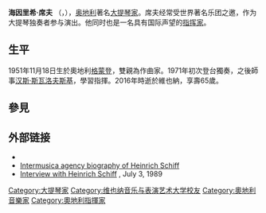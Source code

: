 {{Unreferenced|time=2016-08-19T12:19:23+00:00}}
{{Otheruse|希夫}}

'''海因里希·席夫''' （{{lang-de|Heinrich Schiff}}，{{bd|1951年|11月18日|2016年|12月23日}}），[[奥地利|奥地利]]著名[[大提琴|大提琴家]]。席夫经常受世界著名乐团之邀，作为大提琴独奏者参与演出。他同时也是一名具有国际声望的[[指挥家|指挥家]]。

== 生平 ==
1951年11月18日生於奧地利[[格蒙登|格蒙登]]，雙親為作曲家。1971年初次登台獨奏，之後師事[[汉斯·斯瓦洛夫斯基|汉斯·斯瓦洛夫斯基]]，學習指揮。2016年時逝於維也納，享壽65歲。

== 參見 ==
{{portal|古典音樂}}

==外部链接==
* {{Discogs artist|842134}}
* [https://web.archive.org/web/20090207115021/http://intermusica.co.uk/artists/cello/heinrich-schiff/biography Intermusica agency biography of Heinrich Schiff]
* [http://www.bruceduffie.com/schiff.html Interview with Heinrich Schiff] {{Wayback|url=http://www.bruceduffie.com/schiff.html |date=20190425202452 }}, July 3, 1989

{{Authority control}}

{{DEFAULTSORT:Schiff, Heinrich}}
[[Category:大提琴家|Category:大提琴家]]
[[Category:维也纳音乐与表演艺术大学校友|Category:维也纳音乐与表演艺术大学校友]]
[[Category:奧地利音樂家|Category:奧地利音樂家]]
[[Category:奧地利指揮家|Category:奧地利指揮家]]